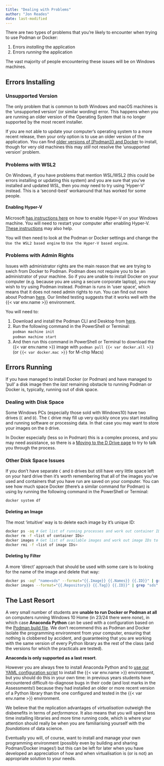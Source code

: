 ```yaml
---
title: "Dealing with Problems"
author: "Jon Reades"
date: last-modified
---
```


There are two types of problems that you're likely to encounter when trying to use Podman or Docker:

1. Errors *installing* the application
2. Errors *running* the application

The vast majority of people encountering these issues will be on Windows machines. 

## Errors Installing

### Unsupported Version

The only problem that is common to both Windows and macOS machines is the 'unsupported version' (or similar wording) error. This happens when you are running an older version of the Operating System that is no longer supported by the most recent installer. 

If you are not able to update your computer's operating system to a more recent release, then your only option is to use an older version of the application. You can find [older versions of [Podman]() and Docker](https://docs.docker.com/desktop/release-notes/) to install, though for very old machines this may *still* not resolve the 'unsupported version' problem.

### Problems with WSL2

On Windows, if you have problems that mention WSL/WSL2 (this could be errors installing or updating this system) and you are sure that you've installed and updated WSL, then you *may* need to try using 'Hyper-V' instead. This is a 'second-best' workaround that has worked for some people.

#### Enabling Hyper-V

Microsoft [has instructions here](https://docs.microsoft.com/en-us/virtualization/hyper-v-on-windows/quick-start/enable-hyper-v) on how to enable Hyper-V on your Windows machine. You will need to restart your computer after enabling Hyper-V. [These instructions](https://techcommunity.microsoft.com/t5/educator-developer-blog/step-by-step-enabling-hyper-v-for-use-on-windows-11/ba-p/3745905) may also help.

You will then need to look at the Podman or Docker settings and change the `Use the WSL2 based engine` to `Use the Hyper-V based engine`.

### Problems with Admin Rights

Issues with administrator rights are the main reason that we are trying to swich from Docker to Podman. Podman does not require you to be an administrator of your machine. So if you are unable to install Docker on your computer (e.g. because you are using a secure corporate laptop), you may wish to try using Podman instead. Podman is runs in 'user space', which means that it does not need admin rights to run. You can find out more about Podman [here](https://podman.io/). Our limited testing suggests that it works well with the {{< var env.name >}} environment. 

You will need to:

1. Download and install the Podman CLI and Desktop from [here](https://podman.io/).
2. Run the following command in the PowerShell or Terminal:<br />
`podman machine init`<br />`podman machine start`
1. And then run this command in PowerShell or Terminal to download the {{< var env.name >}} image with `podman pull {{< var docker.all >}}` (or `{{< var docker.mac >}}` for M-chip Macs)

## Errors Running 

If you have managed to install Docker (or Podman) and have managed to 'pull' a disk image then the *last* remaining obstacle to running Podman or Docker is, typically, running out of disk space.

### Dealing with Disk Space

Some Windows PCs (especially those sold with Windows10) have two drives (`C` and `D`). The `C` drive may fill up very quickly once you start installing and running software or processing data. In that case you may want to store your images on the `D` drive. 

In Docker especially (less so in Podman) this is a complex process, and you may need assistance, so there is a [Moving to the D Drive page](./moving_to_d.qmd) to try to talk you through the process.

### Other Disk Space Issues

If you don't have separate `C` and `D` drives but still have very little space left on your hard drive then it's worth remembering that all of the images you've used  and containers that you have run are saved on your computer. You can see how much space Docker (there's a similar command for Podman) is using by running the following command in the PowerShell or Terminal:

```bash
docker system df
```

#### Deleting an Image

The most 'intuitive' way is to delete each image by it's unique ID:

```bash
docker ps -aq # Get list of running processes and work out container IDs to remove
docker rm -f <list of container IDs>
docker images # Get list of available images and work out image IDs to remove
docker rmi -f <list of image IDs>
```

#### Deleting by Filter

A more 'direct' approach that should be used with some care is to looking for the name of the image and delete that way:

```bash
docker ps -aqf "name=sds" --format="{{.Image}} {{.Names}} {{.ID}}" | grep "{{< var env.year >}}" | cut -d' ' -f3 | xargs docker rm -f
docker images --format="{{.Repository}} {{.Tag}} {{.ID}}" | grep "sds" | cut -d' ' -f3 | xargs docker rmi
```

## The Last Resort

A very small number of students are **unable to run Docker or Podman at all** on computers running Windows 10 Home (in 23/24 there were *none*), in which case **Anaconda Python** can be used with a configuration based on the [Podman build file](../pod/Podman.master). We don't recommend this as Podman and Docker isolate the programming environment from your computer, ensuring that nothing is clobbered by accident, and guaranteeing that you are working with the same version of every Python library as the rest of the class (and the versions for which the practicals are tested). 

**Anaconda is only supported as a last resort**.

However you are always free to install Anaconda Python and to [use our YAML configuration script](https://jreades.github.io/sds-env/) to install the {{< var env.name >}} environment, but you should do this in your own time: in previous years students have encountered difficult-to-diagnose bugs in their code (and lost marks in the Assessments!) because they had installed an older or more recent version of a Python library than the one configured and tested in the {{< var env.name >}} environment.

We believe that the replication advantages of *virtualisation* outweigh the disbenefits in terms of *performance*. It also means that you will spend less time installing libraries and more time running code, which is where your attention should really be when you are familiarising yourself with the *foundations* of data science. 

Eventually you will, of course, want to install and manage your own programming environment (possibly even by building and sharing Podman/Docker images!) but this can be left for later when you have developed an appreciation of how and when virtualisation is (or is not) an appropriate solution to your needs.
